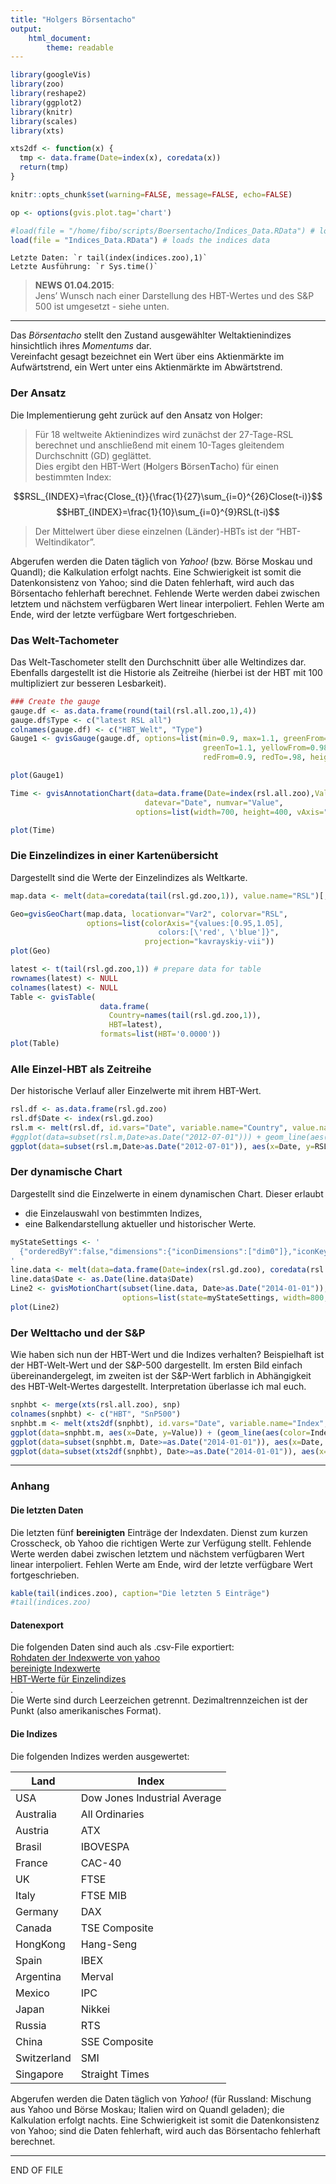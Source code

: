 ```yaml
---
title: "Holgers Börsentacho"
output: 
    html_document:
        theme: readable
---
```


```r
library(googleVis)
library(zoo)
library(reshape2)
library(ggplot2)
library(knitr)
library(scales)
library(xts)

xts2df <- function(x) {
  tmp <- data.frame(Date=index(x), coredata(x))
  return(tmp)
}

knitr::opts_chunk$set(warning=FALSE, message=FALSE, echo=FALSE)

op <- options(gvis.plot.tag='chart')

#load(file = "/home/fibo/scripts/Boersentacho/Indices_Data.RData") # loads the indices data
load(file = "Indices_Data.RData") # loads the indices data

```

```Letzte Daten: `r tail(index(indices.zoo),1)` ```    
```Letzte Ausführung: `r Sys.time()` ```   

> **NEWS 01.04.2015**:  
> Jens' Wunsch nach einer Darstellung des HBT-Wertes und des S&P 500 ist umgesetzt - siehe unten.  
>  

-----

Das _Börsentacho_ stellt den Zustand ausgewählter Weltaktienindizes hinsichtlich ihres _Momentums_ dar.  
Vereinfacht gesagt bezeichnet ein Wert über eins Aktienmärkte im Aufwärtstrend, ein Wert unter eins Aktienmärkte im Abwärtstrend.  


### Der Ansatz

Die Implementierung geht zurück auf den Ansatz von Holger: 
  
> Für 18 weltweite Aktienindizes wird zunächst der 27-Tage-RSL berechnet und anschließend mit einem 10-Tages gleitendem Durchschnitt (GD) geglättet.  
> Dies ergibt den HBT-Wert (**H**olgers **B**örsen**T**acho) für einen bestimmten Index:

$$RSL_{INDEX}=\frac{Close_{t}}{\frac{1}{27}\sum_{i=0}^{26}Close(t-i)}$$
$$HBT_{INDEX}=\frac{1}{10}\sum_{i=0}^{9}RSL(t-i)$$

> Der Mittelwert über diese einzelnen (Länder)-HBTs ist der "HBT-Weltindikator".

Abgerufen werden die Daten täglich von _Yahoo!_ (bzw. Börse Moskau und Quandl); die Kalkulation erfolgt nachts. Eine Schwierigkeit ist somit die Datenkonsistenz von Yahoo; sind die Daten fehlerhaft, wird auch das Börsentacho fehlerhaft berechnet.
Fehlende Werte werden dabei zwischen letztem und nächstem verfügbaren Wert linear interpoliert. Fehlen Werte am Ende, wird der letzte verfügbare Wert fortgeschrieben.    


### Das Welt-Tachometer

Das Welt-Taschometer stellt den Durchschnitt über alle Weltindizes dar. Ebenfalls dargestellt ist die Historie als Zeitreihe (hierbei ist der HBT mit 100 multipliziert zur besseren Lesbarkeit).  
  
```r
### Create the gauge
gauge.df <- as.data.frame(round(tail(rsl.all.zoo,1),4))
gauge.df$Type <- c("latest RSL all")
colnames(gauge.df) <- c("HBT_Welt", "Type")
Gauge1 <- gvisGauge(gauge.df, options=list(min=0.9, max=1.1, greenFrom=1.02,
                                           greenTo=1.1, yellowFrom=0.98, yellowTo=1.02,
                                           redFrom=0.9, redTo=.98, height=250))

plot(Gauge1)

Time <- gvisAnnotationChart(data=data.frame(Date=index(rsl.all.zoo),Value=100*coredata(rsl.all.zoo)),
                              datevar="Date", numvar="Value", 
                            options=list(width=700, height=400, vAxis="{format:'#.###'}"))

plot(Time)
```



### Die Einzelindizes in einer Kartenübersicht  

Dargestellt sind die Werte der Einzelindizes als Weltkarte.  

```r
map.data <- melt(data=coredata(tail(rsl.gd.zoo,1)), value.name="RSL")[,-1]

Geo=gvisGeoChart(map.data, locationvar="Var2", colorvar="RSL",
                 options=list(colorAxis="{values:[0.95,1.05],
                                 colors:[\'red', \'blue']}",
                              projection="kavrayskiy-vii"))
plot(Geo)

latest <- t(tail(rsl.gd.zoo,1)) # prepare data for table
rownames(latest) <- NULL
colnames(latest) <- NULL
Table <- gvisTable(
                    data.frame(
                      Country=names(tail(rsl.gd.zoo,1)),          
                      HBT=latest),
                    formats=list(HBT='0.0000'))
plot(Table)
```

### Alle Einzel-HBT als Zeitreihe

Der historische Verlauf aller Einzelwerte mit ihrem HBT-Wert.  

```r
rsl.df <- as.data.frame(rsl.gd.zoo)
rsl.df$Date <- index(rsl.gd.zoo)
rsl.m <- melt(rsl.df, id.vars="Date", variable.name="Country", value.name="RSL")
#ggplot(data=subset(rsl.m,Date>as.Date("2012-07-01"))) + geom_line(aes(x=Date, y=RSL, color=Country, group=Country))
ggplot(data=subset(rsl.m,Date>as.Date("2012-07-01")), aes(x=Date, y=RSL)) + geom_line() + facet_wrap(~Country, nrow = 3) + geom_hline(yintercept=1, color="darkgrey") + theme_grey() + theme(panel.grid=element_blank()) + scale_x_date(labels=date_format("%m/%y"), breaks=date_breaks("year"))
```

### Der dynamische Chart

Dargestellt sind die Einzelwerte in einem dynamischen Chart. Dieser erlaubt  

- die Einzelauswahl von bestimmten Indizes,
- eine Balkendarstellung aktueller und historischer Werte.  


```r
myStateSettings <- '
  {"orderedByY":false,"dimensions":{"iconDimensions":["dim0"]},"iconKeySettings":[],"xAxisOption":"_TIME","uniColorForNonSelected":false,"yLambda":1,"showTrails":false,"xZoomedDataMin":1170720000000,"nonSelectedAlpha":0.3,"playDuration":15000,"sizeOption":"_UNISIZE","xZoomedIn":false,"xLambda":1,"colorOption":"_UNIQUE_COLOR","yZoomedIn":false,"xZoomedDataMax":1422403200000,"iconType":"LINE","orderedByX":false,"yAxisOption":"2","yZoomedDataMin":0,"duration":{"timeUnit":"D","multiplier":1},"yZoomedDataMax":1.3}
'
line.data <- melt(data=data.frame(Date=index(rsl.gd.zoo), coredata(rsl.gd.zoo)), id=c("Date"), value.name="RSL", variable.name="Country")
line.data$Date <- as.Date(line.data$Date)
Line2 <- gvisMotionChart(subset(line.data, Date>as.Date("2014-01-01")), idvar="Country", timevar="Date",
                         options=list(state=myStateSettings, width=800, height=500))
plot(Line2)
```


### Der Welttacho und der S&P  

Wie haben sich nun der HBT-Wert und die Indizes verhalten? Beispielhaft ist der HBT-Welt-Wert und der S&P-500 dargestellt. Im ersten Bild einfach übereinandergelegt, im zweiten ist der S&P-Wert farblich in Abhängigkeit des HBT-Welt-Wertes dargestellt. Interpretation überlasse ich mal euch.  


```r
snphbt <- merge(xts(rsl.all.zoo), snp)
colnames(snphbt) <- c("HBT", "SnP500")
snphbt.m <- melt(xts2df(snphbt), id.vars="Date", variable.name="Index", value.name="Value")
ggplot(data=snphbt.m, aes(x=Date, y=Value)) + (geom_line(aes(color=Index))) + facet_wrap(~Index, nrow=2, scales="free_y") + theme_minimal() + scale_color_brewer(palette="Set1")
ggplot(data=subset(snphbt.m, Date>=as.Date("2014-01-01")), aes(x=Date, y=Value)) + (geom_line(aes(color=Index))) + facet_wrap(~Index, nrow=2, scales="free_y") + theme_minimal() + scale_color_brewer(palette="Set1")
ggplot(data=subset(xts2df(snphbt), Date>=as.Date("2014-01-01")), aes(x=Date, y=SnP500)) + geom_line(aes(color=HBT), size=.8) + scale_color_gradient2("HBT",midpoint = 1, low=('red'), high=('green'), mid='grey') +theme_classic()
```

-------


### Anhang 

#### Die letzten Daten

Die letzten fünf **bereinigten** Einträge der Indexdaten. Dienst zum kurzen Crosscheck, ob Yahoo die richtigen Werte zur Verfügung stellt. Fehlende Werte werden dabei zwischen letztem und nächstem verfügbaren Wert linear interpoliert. Fehlen Werte am Ende, wird der letzte verfügbare Wert fortgeschrieben.  
 
```r
kable(tail(indices.zoo), caption="Die letzten 5 Einträge")
#tail(indices.zoo)
```

#### Datenexport

Die folgenden Daten sind auch als .csv-File exportiert:  
[Rohdaten der Indexwerte von yahoo](http://himbeere.noip.me/hbt/indices_raw.csv)  
[bereinigte Indexwerte](http://himbeere.noip.me/hbt/indices_cleaned.csv)  
[HBT-Werte für Einzelindizes](http://himbeere.noip.me/hbt/hbt.csv)  
.  
Die Werte sind durch Leerzeichen getrennt. Dezimaltrennzeichen ist der Punkt (also amerikanisches Format).



#### Die Indizes

Die folgenden Indizes werden ausgewertet:

Land   |   Index
-------|--------
USA          | Dow Jones Industrial Average
Australia    | All Ordinaries
Austria      | ATX
Brasil       | IBOVESPA
France       | CAC-40
UK           | FTSE
Italy        | FTSE MIB
Germany      | DAX
Canada       | TSE Composite
HongKong     | Hang-Seng
Spain        | IBEX
Argentina    | Merval
Mexico       | IPC
Japan        | Nikkei
Russia       | RTS  
China        | SSE Composite
Switzerland  | SMI
Singapore    | Straight Times


Abgerufen werden die Daten täglich von _Yahoo!_ (für Russland: Mischung aus Yahoo und Börse Moskau; Italien wird on Quandl geladen); die Kalkulation erfolgt nachts. Eine Schwierigkeit ist somit die Datenkonsistenz von Yahoo; sind die Daten fehlerhaft, wird auch das Börsentacho fehlerhaft berechnet.

-----

END OF FILE
